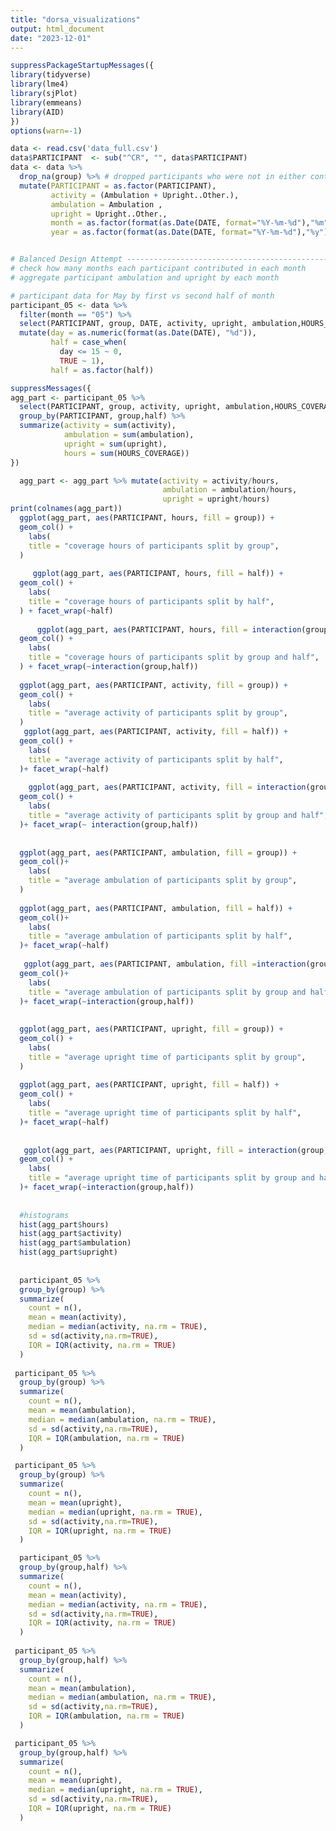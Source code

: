 ```yaml
---
title: "dorsa_visualizations"
output: html_document
date: "2023-12-01"
---
```

```r
suppressPackageStartupMessages({
library(tidyverse)
library(lme4)
library(sjPlot)
library(emmeans)
library(AID)
})
options(warn=-1)

data <- read.csv('data_full.csv')
data$PARTICIPANT  <- sub("^CR", "", data$PARTICIPANT)
data <- data %>% 
  drop_na(group) %>% # dropped participants who were not in either control or treatment
  mutate(PARTICIPANT = as.factor(PARTICIPANT),
         activity = (Ambulation + Upright..Other.), 
         ambulation = Ambulation ,
         upright = Upright..Other., 
         month = as.factor(format(as.Date(DATE, format="%Y-%m-%d"),"%m")),
         year = as.factor(format(as.Date(DATE, format="%Y-%m-%d"),"%y")))


# Balanced Design Attempt -------------------------------------------------
# check how many months each participant contributed in each month
# aggregate participant ambulation and upright by each month

# participant data for May by first vs second half of month
participant_05 <- data %>% 
  filter(month == "05") %>% 
  select(PARTICIPANT, group, DATE, activity, upright, ambulation,HOURS_COVERAGE) %>% 
  mutate(day = as.numeric(format(as.Date(DATE), "%d")),
         half = case_when(
           day <= 15 ~ 0,
           TRUE ~ 1),
         half = as.factor(half))

suppressMessages({
agg_part <- participant_05 %>% 
  select(PARTICIPANT, group, activity, upright, ambulation,HOURS_COVERAGE,half) %>%
  group_by(PARTICIPANT, group,half) %>% 
  summarize(activity = sum(activity),
            ambulation = sum(ambulation), 
            upright = sum(upright), 
            hours = sum(HOURS_COVERAGE))
})

  agg_part <- agg_part %>% mutate(activity = activity/hours, 
                                  ambulation = ambulation/hours, 
                                  upright = upright/hours)
print(colnames(agg_part))
  ggplot(agg_part, aes(PARTICIPANT, hours, fill = group)) +
  geom_col() + 
    labs(
    title = "coverage hours of participants split by group",
  )
    
     ggplot(agg_part, aes(PARTICIPANT, hours, fill = half)) +
  geom_col() + 
    labs(
    title = "coverage hours of participants split by half",
  ) + facet_wrap(~half)
    
      ggplot(agg_part, aes(PARTICIPANT, hours, fill = interaction(group,half))) +
  geom_col() + 
    labs(
    title = "coverage hours of participants split by group and half",
  ) + facet_wrap(~interaction(group,half))
    
  ggplot(agg_part, aes(PARTICIPANT, activity, fill = group)) +
  geom_col() + 
    labs(
    title = "average activity of participants split by group",
  )
   ggplot(agg_part, aes(PARTICIPANT, activity, fill = half)) +
  geom_col() + 
    labs(
    title = "average activity of participants split by half",
  )+ facet_wrap(~half)
   
    ggplot(agg_part, aes(PARTICIPANT, activity, fill = interaction(group,half))) +
  geom_col() + 
    labs(
    title = "average activity of participants split by group and half",
  )+ facet_wrap(~ interaction(group,half))
   
  
  ggplot(agg_part, aes(PARTICIPANT, ambulation, fill = group)) +
  geom_col()+
    labs(
    title = "average ambulation of participants split by group",
  )
  
  ggplot(agg_part, aes(PARTICIPANT, ambulation, fill = half)) +
  geom_col()+
    labs(
    title = "average ambulation of participants split by half",
  )+ facet_wrap(~half)
  
   ggplot(agg_part, aes(PARTICIPANT, ambulation, fill =interaction(group,half))) +
  geom_col()+
    labs(
    title = "average ambulation of participants split by group and half",
  )+ facet_wrap(~interaction(group,half))
  
  
  ggplot(agg_part, aes(PARTICIPANT, upright, fill = group)) +
  geom_col() + 
    labs(
    title = "average upright time of participants split by group",
  )
  
  ggplot(agg_part, aes(PARTICIPANT, upright, fill = half)) +
  geom_col() + 
    labs(
    title = "average upright time of participants split by half",
  )+ facet_wrap(~half)
  
  
   ggplot(agg_part, aes(PARTICIPANT, upright, fill = interaction(group,half))) +
  geom_col() + 
    labs(
    title = "average upright time of participants split by group and half",
  )+ facet_wrap(~interaction(group,half))
  
  
  #histograms 
  hist(agg_part$hours)
  hist(agg_part$activity) 
  hist(agg_part$ambulation)
  hist(agg_part$upright)
  
  
  participant_05 %>% 
  group_by(group) %>% 
  summarize(
    count = n(),
    mean = mean(activity),
    median = median(activity, na.rm = TRUE),
    sd = sd(activity,na.rm=TRUE),
    IQR = IQR(activity, na.rm = TRUE)
  )
  
 participant_05 %>% 
  group_by(group) %>% 
  summarize(
    count = n(),
    mean = mean(ambulation),
    median = median(ambulation, na.rm = TRUE),
    sd = sd(activity,na.rm=TRUE),
    IQR = IQR(ambulation, na.rm = TRUE)
  )

 participant_05 %>% 
  group_by(group) %>% 
  summarize(
    count = n(),
    mean = mean(upright),
    median = median(upright, na.rm = TRUE),
    sd = sd(activity,na.rm=TRUE),
    IQR = IQR(upright, na.rm = TRUE)
  )

  participant_05 %>% 
  group_by(group,half) %>% 
  summarize(
    count = n(),
    mean = mean(activity),
    median = median(activity, na.rm = TRUE),
    sd = sd(activity,na.rm=TRUE),
    IQR = IQR(activity, na.rm = TRUE)
  )
  
 participant_05 %>% 
  group_by(group,half) %>% 
  summarize(
    count = n(),
    mean = mean(ambulation),
    median = median(ambulation, na.rm = TRUE),
    sd = sd(activity,na.rm=TRUE),
    IQR = IQR(ambulation, na.rm = TRUE)
  )

 participant_05 %>% 
  group_by(group,half) %>% 
  summarize(
    count = n(),
    mean = mean(upright),
    median = median(upright, na.rm = TRUE),
    sd = sd(activity,na.rm=TRUE),
    IQR = IQR(upright, na.rm = TRUE)
  )
```